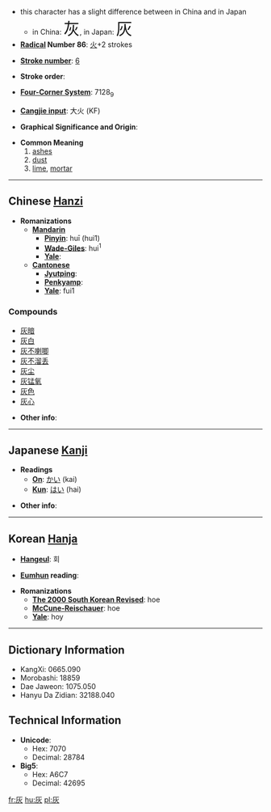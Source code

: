 *this character has a slight difference between in China and in Japan
**in China: <font size="6"><font lang="zh">灰</font></font>, in Japan: <font size="6"><font lang="ja">灰</font></font>
* '''[[Wiktionary:Chinese radical index| Radical]] Number 86''': [[Wiktionary:Chinese radical index 火|火]]+2 strokes

* '''[[Wiktionary:Chinese total strokes index|Stroke number]]''': [[Wiktionary:Chinese total strokes index 6|6]]

* '''Stroke order''': 

* '''[[Wiktionary:Chinese four corner index|Four-Corner System]]''': 7128<sub>9</sub>

* '''[[Wiktionary:Chinese Cangjie index|Cangjie input]]''': 大火 (KF)

* '''Graphical Significance and Origin''': 

* '''Common Meaning'''
*#[[ashes]]
*# [[dust]]
*# [[lime]], [[mortar]]

----

== Chinese [[Hanzi]] ==

* '''Romanizations'''
** '''[[Mandarin]]'''
*** '''[[Pinyin]]''': huī (hui1)
*** '''[[Wade-Giles]]''': hui<sup>1</sup>
*** '''[[Yale]]''': 
** '''[[Cantonese]]'''
*** '''[[Jyutping]]''':
*** '''[[Penkyamp]]''': 
*** '''[[Yale]]''': fui1

===Compounds===
*[[灰暗]]
*[[灰白]]
*[[灰不喇唧]]
*[[灰不溜丢]]
*[[灰尘]]
*[[灰锰氧]]
*[[灰色]]
*[[灰心]]

* '''Other info''': 

----

== Japanese [[Kanji]] ==

* '''Readings'''
** '''[[On]]''': [[かい]] (kai)
** '''[[Kun]]''': [[はい]] (hai)

* '''Other info''':  

----

== Korean [[Hanja]] ==

* '''[[Hangeul]]''': 회

* '''[[Eumhun]] reading''': 

* '''Romanizations'''
** '''[[The 2000 South Korean Revised Romanization|The 2000 South Korean Revised]]''': hoe
** '''[[McCune-Reischauer]]''': hoe
** '''[[Yale]]''': hoy

----

== Dictionary Information ==

* KangXi: 0665.090
* Morobashi: 18859
* Dae Jaweon: 1075.050
* Hanyu Da Zidian: 32188.040

== Technical Information ==

* '''Unicode''':
** Hex: 7070
** Decimal: 28784
* '''Big5''':
** Hex: A6C7
** Decimal: 42695

[[fr:灰]]
[[hu:灰]]
[[pl:灰]]